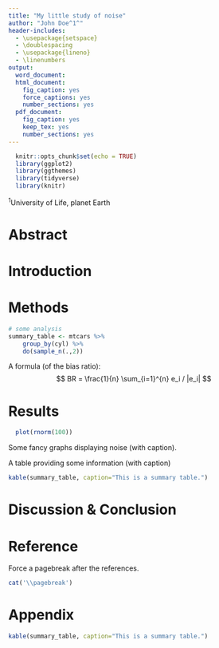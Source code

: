 ```yaml
---
title: "My little study of noise"
author: "John Doe^1^"
header-includes:
  - \usepackage{setspace}
  - \doublespacing
  - \usepackage{lineno}
  - \linenumbers
output:
  word_document:
  html_document:
    fig_caption: yes
    force_captions: yes
    number_sections: yes
  pdf_document:
    fig_caption: yes
    keep_tex: yes
    number_sections: yes
---
```


```r
  knitr::opts_chunk$set(echo = TRUE)
  library(ggplot2)
  library(ggthemes)
  library(tidyverse)
  library(knitr)
```

^1^University of Life, planet Earth

# Abstract

# Introduction

# Methods

```r
# some analysis
summary_table <- mtcars %>% 
    group_by(cyl) %>%
    do(sample_n(.,2))
```

A formula (of the bias ratio):
$$ BR = \frac{1}{n} \sum_{i=1}^{n} e_i / |e_i| $$

# Results

```r
  plot(rnorm(100))
```

Some fancy graphs displaying noise (with caption).

A table providing some information (with caption)

```r
kable(summary_table, caption="This is a summary table.")
```

# Discussion & Conclusion

# Reference

Force a pagebreak after the references.

```r
cat('\\pagebreak')
```
# Appendix

```r
kable(summary_table, caption="This is a summary table.")
```


